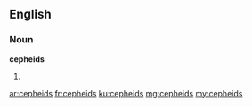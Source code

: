 ==English==

===Noun===
'''cepheids'''

# {{plural of|cepheid}}

[[ar:cepheids]]
[[fr:cepheids]]
[[ku:cepheids]]
[[mg:cepheids]]
[[my:cepheids]]